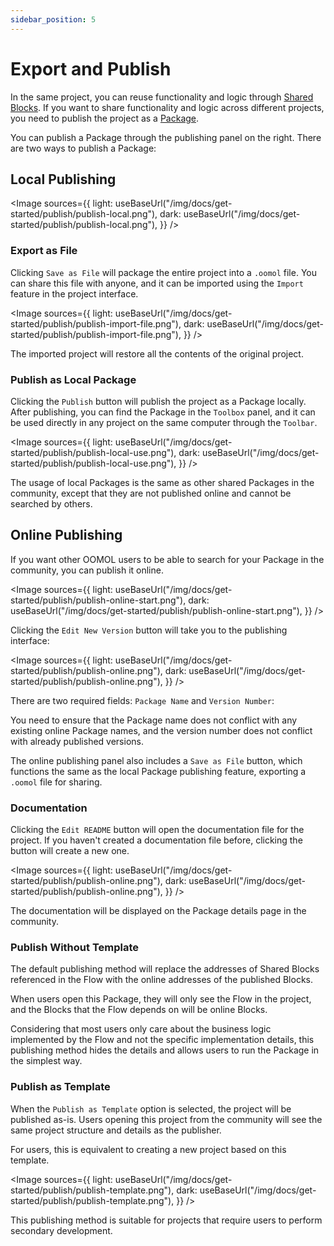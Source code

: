 ```yaml
---
sidebar_position: 5
---
```



# Export and Publish

In the same project, you can reuse functionality and logic through [Shared Blocks](/docs/studio-usage-guide/block/shared-block). If you want to share functionality and logic across different projects, you need to publish the project as a [Package](/docs/concepts/package).

You can publish a Package through the publishing panel on the right. There are two ways to publish a Package:

## Local Publishing

<Image
  sources={{
    light: useBaseUrl("/img/docs/get-started/publish/publish-local.png"),
    dark: useBaseUrl("/img/docs/get-started/publish/publish-local.png"),
  }}
/>

### Export as File

Clicking `Save as File` will package the entire project into a `.oomol` file. You can share this file with anyone, and it can be imported using the `Import` feature in the project interface.

<Image
  sources={{
    light: useBaseUrl("/img/docs/get-started/publish/publish-import-file.png"),
    dark: useBaseUrl("/img/docs/get-started/publish/publish-import-file.png"),
  }}
/>

The imported project will restore all the contents of the original project.

### Publish as Local Package

Clicking the `Publish` button will publish the project as a Package locally. After publishing, you can find the Package in the `Toolbox` panel, and it can be used directly in any project on the same computer through the `Toolbar`.

<Image
  sources={{
    light: useBaseUrl("/img/docs/get-started/publish/publish-local-use.png"),
    dark: useBaseUrl("/img/docs/get-started/publish/publish-local-use.png"),
  }}
/>

The usage of local Packages is the same as other shared Packages in the community, except that they are not published online and cannot be searched by others.

## Online Publishing

If you want other OOMOL users to be able to search for your Package in the community, you can publish it online.

<Image
  sources={{
    light: useBaseUrl("/img/docs/get-started/publish/publish-online-start.png"),
    dark: useBaseUrl("/img/docs/get-started/publish/publish-online-start.png"),
  }}
/>

Clicking the `Edit New Version` button will take you to the publishing interface:

<Image
  sources={{
    light: useBaseUrl("/img/docs/get-started/publish/publish-online.png"),
    dark: useBaseUrl("/img/docs/get-started/publish/publish-online.png"),
  }}
/>

There are two required fields: `Package Name` and `Version Number`:

You need to ensure that the Package name does not conflict with any existing online Package names, and the version number does not conflict with already published versions.

The online publishing panel also includes a `Save as File` button, which functions the same as the local Package publishing feature, exporting a `.oomol` file for sharing.

### Documentation

Clicking the `Edit README` button will open the documentation file for the project. If you haven't created a documentation file before, clicking the button will create a new one.

<Image
  sources={{
    light: useBaseUrl("/img/docs/get-started/publish/publish-online.png"),
    dark: useBaseUrl("/img/docs/get-started/publish/publish-online.png"),
  }}
/>

The documentation will be displayed on the Package details page in the community.

### Publish Without Template

The default publishing method will replace the addresses of Shared Blocks referenced in the Flow with the online addresses of the published Blocks.

When users open this Package, they will only see the Flow in the project, and the Blocks that the Flow depends on will be online Blocks.

Considering that most users only care about the business logic implemented by the Flow and not the specific implementation details, this publishing method hides the details and allows users to run the Package in the simplest way.

### Publish as Template

When the `Publish as Template` option is selected, the project will be published as-is. Users opening this project from the community will see the same project structure and details as the publisher.

For users, this is equivalent to creating a new project based on this template.

<Image
  sources={{
    light: useBaseUrl("/img/docs/get-started/publish/publish-template.png"),
    dark: useBaseUrl("/img/docs/get-started/publish/publish-template.png"),
  }}
/>

This publishing method is suitable for projects that require users to perform secondary development.